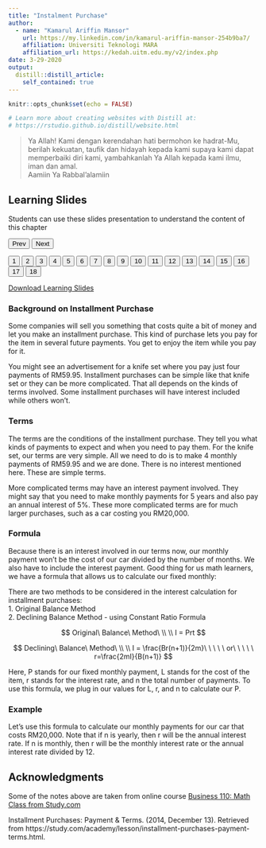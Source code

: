 ```yaml
---
title: "Instalment Purchase"
author: 
  - name: "Kamarul Ariffin Mansor"
    url: https://my.linkedin.com/in/kamarul-ariffin-mansor-254b9ba7/
    affiliation: Universiti Teknologi MARA
    affiliation_url: https://kedah.uitm.edu.my/v2/index.php
date: 3-29-2020
output: 
  distill::distill_article:
    self_contained: true
---
```


```r
knitr::opts_chunk$set(echo = FALSE)

# Learn more about creating websites with Distill at:
# https://rstudio.github.io/distill/website.html

```

> Ya Allah! Kami dengan kerendahan hati bermohon ke hadrat-Mu, berilah kekuatan, taufik dan hidayah kepada kami supaya kami dapat memperbaiki diri kami, yambahkanlah Ya Allah kepada kami ilmu, iman dan amal.  
Aamiin Ya Rabbal'alamiin  

<html>
<title>W3.CSS</title>
<meta name="viewport" content="width=device-width, initial-scale=1">
<link rel="stylesheet" href="https://www.w3schools.com/w3css/4/w3.css">
<style>
  .mySlides {display:none}
</style>
<body>
  
<div class="w3-container">
  <h2>Learning Slides</h2>
  <p>Students can use these slides presentation to understand the content of this chapter</p>
</div>
<div class="w3-content" style="max-width:800px">
  <img class="mySlides" src="images\instalment\Slide1.png" style="width:100%">
  <img class="mySlides" src="images\instalment\Slide2.png" style="width:100%">
  <img class="mySlides" src="images\instalment\Slide3.png" style="width:100%">
  <img class="mySlides" src="images\instalment\Slide4.png" style="width:100%">
  <img class="mySlides" src="images\instalment\Slide5.png" style="width:100%">
  <img class="mySlides" src="images\instalment\Slide6.png" style="width:100%">
  <img class="mySlides" src="images\instalment\Slide7.png" style="width:100%">
  <img class="mySlides" src="images\instalment\Slide8.png" style="width:100%">
  <img class="mySlides" src="images\instalment\Slide9.png" style="width:100%">
  <img class="mySlides" src="images\instalment\Slide10.png" style="width:100%">
  <img class="mySlides" src="images\instalment\Slide11.png" style="width:100%">
  <img class="mySlides" src="images\instalment\Slide12.png" style="width:100%">
  <img class="mySlides" src="images\instalment\Slide13.png" style="width:100%">
  <img class="mySlides" src="images\instalment\Slide14.png" style="width:100%">
  <img class="mySlides" src="images\instalment\Slide15.png" style="width:100%">
  <img class="mySlides" src="images\instalment\Slide16.png" style="width:100%">
  <img class="mySlides" src="images\instalment\Slide17.png" style="width:100%">
  <img class="mySlides" src="images\instalment\Slide18.png" style="width:100%">
</div>
<div class="w3-center">
  <button class="w3-button w3-light-grey" onclick="plusDivs(-1)">Prev</button>
  <button class="w3-button w3-light-grey" onclick="plusDivs(1)">Next</button>
</div>
<div class="w3-center">
  <button class="w3-button demo" onclick="currentDiv(1)">1</button> 
  <button class="w3-button demo" onclick="currentDiv(2)">2</button> 
  <button class="w3-button demo" onclick="currentDiv(3)">3</button>
  <button class="w3-button demo" onclick="currentDiv(4)">4</button>
  <button class="w3-button demo" onclick="currentDiv(5)">5</button> 
  <button class="w3-button demo" onclick="currentDiv(6)">6</button> 
  <button class="w3-button demo" onclick="currentDiv(7)">7</button>
  <button class="w3-button demo" onclick="currentDiv(8)">8</button>
  <button class="w3-button demo" onclick="currentDiv(9)">9</button> 
  <button class="w3-button demo" onclick="currentDiv(10)">10</button> 
  <button class="w3-button demo" onclick="currentDiv(11)">11</button>
  <button class="w3-button demo" onclick="currentDiv(12)">12</button>
  <button class="w3-button demo" onclick="currentDiv(13)">13</button> 
  <button class="w3-button demo" onclick="currentDiv(14)">14</button> 
  <button class="w3-button demo" onclick="currentDiv(15)">15</button>
  <button class="w3-button demo" onclick="currentDiv(16)">16</button> 
  <button class="w3-button demo" onclick="currentDiv(17)">17</button>
  <button class="w3-button demo" onclick="currentDiv(18)">18</button>
</div>
  
<script>
var slideIndex = 1;
showDivs(slideIndex);

function plusDivs(n) {
  showDivs(slideIndex += n);
}

function currentDiv(n) {
  showDivs(slideIndex = n);
}

function showDivs(n) {
  var i;
  var x = document.getElementsByClassName("mySlides");
  var dots = document.getElementsByClassName("demo");
  if (n > x.length) {slideIndex = 1}    
  if (n < 1) {slideIndex = x.length}
  for (i = 0; i < x.length; i++) {
    x[i].style.display = "none";  
  }
  for (i = 0; i < dots.length; i++) {
    dots[i].className = dots[i].className.replace(" w3-red", "");
  }
  x[slideIndex-1].style.display = "block";  
  dots[slideIndex-1].className += " w3-red";
}
</script>
  
</body>
</html>

<aside>  
[Download Learning Slides](files/slides/instalment.pdf)
</aside>

### Background on Installment Purchase  

Some companies will sell you something that costs quite a bit of money and let you make an installment
purchase. This kind of purchase lets you pay for the item in several future payments.
You get to enjoy the item while you pay for it.  

You might see an advertisement for a knife set where you pay just four payments of RM59.95.
Installment purchases can be simple like that knife set or they can be more complicated.
That all depends on the kinds of terms involved. Some installment purchases will have interest
included while others won't.  

### Terms  
The terms are the conditions of the installment purchase. They tell you what kinds of payments
to expect and when you need to pay them. For the knife set, our terms are very simple. All we need
to do is to make 4 monthly payments of RM59.95 and we are done. There is no interest mentioned here.
These are simple terms.  

More complicated terms may have an interest payment involved. They might say that you need to make
monthly payments for 5 years and also pay an annual interest of 5%. These more complicated terms are
for much larger purchases, such as a car costing you RM20,000.  

### Formula  
Because there is an interest involved in our terms now, our monthly payment won't be the cost of our car divided by the number of months. We also have to include the interest payment. Good thing for us math learners, we have a formula that allows us to calculate our fixed monthly:  

There are two methods to be considered in the interest calculation for installment purchases:  
1. Original Balance Method  
2. Declining Balance Method - using Constant Ratio Formula  

$$ 
Original\ Balance\ Method\ \\
\\
I = Prt
$$


$$
Declining\ Balance\ Method\ \\
\\
I = \frac{Br(n+1)}{2m}\ \ \ \ \ or\ \ \ \ \ r=\frac{2mI}{B(n+1)}
$$

Here, P stands for our fixed monthly payment, L stands for the cost of the item, r stands for the interest rate, and n the total number of payments. To use this formula, we plug in our values for L, r, and n to calculate our P.  

### Example  
Let's use this formula to calculate our monthly payments for our car that costs RM20,000. 
Note that if n is yearly, then r will be the annual interest rate. If n is monthly, then r
will be the monthly interest rate or the annual interest rate divided by 12.  



       
## Acknowledgments {.appendix}

Some of the notes above are taken from online course [Business 110: Math Class from Study.com](https://study.com/academy/course/business-math.html)  

Installment Purchases: Payment & Terms. (2014, December 13). Retrieved from https://study.com/academy/lesson/installment-purchases-payment-terms.html.  


        
        